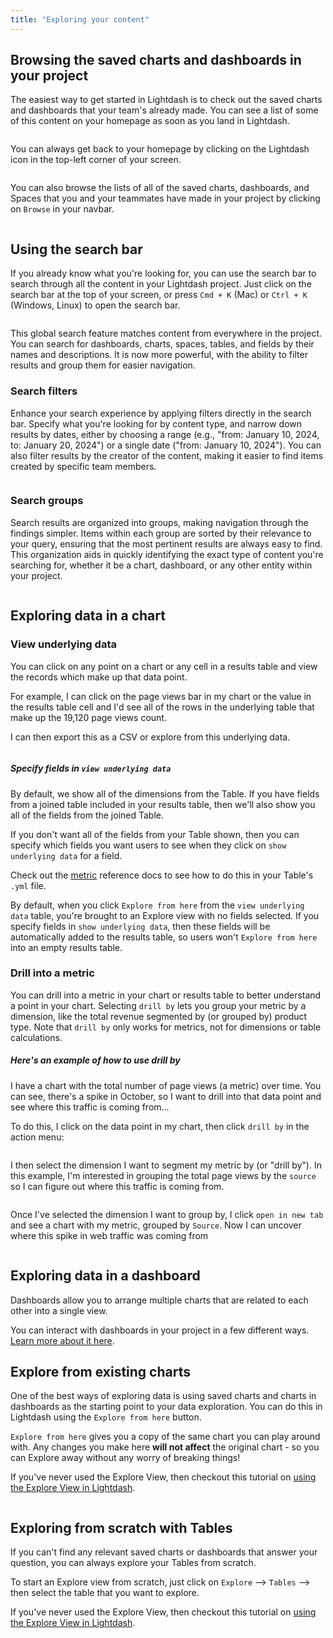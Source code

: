 ```yaml
---
title: "Exploring your content"
---
```


## Browsing the saved charts and dashboards in your project

The easiest way to get started in Lightdash is to check out the saved charts and dashboards that your team's already made. You can see a list of some of this content on your homepage as soon as you land in Lightdash.

<Frame>
  <img src="/images/get-started/exploring-data/home-page-0e316cf8414ff691460fd1a996aa83b7.png" alt=""/>
</Frame>

You can always get back to your homepage by clicking on the Lightdash icon in the top-left corner of your screen.

<Frame>
  <img src="/images/get-started/exploring-data/home-button-6ba14bddc907248e0218037e58d5ccf0.png" alt=""/>
</Frame>

You can also browse the lists of all of the saved charts, dashboards, and Spaces that you and your teammates have made in your project by clicking on `Browse` in your navbar.

<Frame>
  <img src="/images/get-started/exploring-data/browse-button-66b6cf73b40976c6d44b69c88de60f38.png" alt=""/>
</Frame>

## Using the search bar

If you already know what you're looking for, you can use the search bar to search through all the content in your Lightdash project. Just click on the search bar at the top of your screen, or press `Cmd + K` (Mac) or `Ctrl + K` (Windows, Linux) to open the search bar.

<Frame>
  <img src="/images/get-started/exploring-data/search-bar-199ebd366ff2bc7d0d209a3f85327786.gif" alt=""/>
</Frame>

This global search feature matches content from everywhere in the project. You can search for dashboards, charts, spaces, tables, and fields by their names and descriptions. It is now more powerful, with the ability to filter results and group them for easier navigation.

### Search filters

Enhance your search experience by applying filters directly in the search bar. Specify what you're looking for by content type, and narrow down results by dates, either by choosing a range (e.g., "from: January 10, 2024, to: January 20, 2024") or a single date ("from: January 10, 2024"). You can also filter results by the creator of the content, making it easier to find items created by specific team members.

<Frame>
  <img src="/images/get-started/exploring-data/search-filters-95f2b5220c54f6df58c24d0c44870426.gif" alt=""/>
</Frame>

### Search groups

Search results are organized into groups, making navigation through the findings simpler. Items within each group are sorted by their relevance to your query, ensuring that the most pertinent results are always easy to find. This organization aids in quickly identifying the exact type of content you're searching for, whether it be a chart, dashboard, or any other entity within your project.

<Frame>
  <img src="/images/get-started/exploring-data/search-groups-97b3814af60e64fc7ebc19b97fdfe65c.gif" alt=""/>
</Frame>

## Exploring data in a chart

### View underlying data 

You can click on any point on a chart or any cell in a results table and view the records which make up that data point.

For example, I can click on the page views bar in my chart or the value in the results table cell and I'd see all of the rows in the underlying table that make up the 19,120 page views count.

I can then export this as a CSV or explore from this underlying data.

<Frame>
  <img src="/images/get-started/exploring-data/underlying-data-ec265ef84085672491f477d180d173bc.jpg" alt=""/>
</Frame>

##### Specify fields in `view underlying data`

By default, we show all of the dimensions from the Table. If you have fields from a joined table included in your results table, then we'll also show you all of the fields from the joined Table.

If you don't want all of the fields from your Table shown, then you can specify which fields you want users to see when they click on `show underlying data` for a field.

Check out the [metric](/references/metrics#show-underlying-values) reference docs to see how to do this in your Table's `.yml` file.

By default, when you click `Explore from here` from the `view underlying data` table, you're brought to an Explore view with no fields selected. If you specify fields in `show underlying data`, then these fields will be automatically added to the results table, so users won't `Explore from here` into an empty results table.

### Drill into a metric

You can drill into a metric in your chart or results table to better understand a point in your chart. Selecting `drill by` lets you group your metric by a dimension, like the total revenue segmented by (or grouped by) product type. Note that `drill by` only works for metrics, not for dimensions or table calculations.

##### Here's an example of how to use drill by

I have a chart with the total number of page views (a metric) over time. You can see, there's a spike in October, so I want to drill into that data point and see where this traffic is coming from...

To do this, I click on the data point in my chart, then click `drill by` in the action menu:

<Frame>
  <img src="/images/get-started/exploring-data/drill-by-action-menu-f277851e17e770385ccb246bdfd1abdc.png" alt=""/>
</Frame>

I then select the dimension I want to segment my metric by (or "drill by"). In this example, I'm interested in grouping the total page views by the `source` so I can figure out where this traffic is coming from.

<Frame>
  <img src="/images/get-started/exploring-data/drill-by-modal-6f5bed882f16f488dd3506eafe0800ac.png" alt=""/>
</Frame>

Once I've selected the dimension I want to group by, I click `open in new tab` and see a chart with my metric, grouped by `Source`. Now I can uncover where this spike in web traffic was coming from <Icon icon="eyes" iconType="solid"/>

<Frame>
  <img src="/images/get-started/exploring-data/drill-by-source-example-e6a03554b4e0ddc3804990d43a0708d3.png" alt=""/>
</Frame>

## Exploring data in a dashboard

Dashboards allow you to arrange multiple charts that are related to each other into a single view.

You can interact with dashboards in your project in a few different ways. [Learn more about it here](/guides/interactive-dashboards).

## Explore from existing charts

One of the best ways of exploring data is using saved charts and charts in dashboards as the starting point to your data exploration. You can do this in Lightdash using the `Explore from here` button.

`Explore from here` gives you a copy of the same chart you can play around with. Any changes you make here **will not affect** the original chart - so you can Explore away without any worry of breaking things!

If you've never used the Explore View, then checkout this tutorial on [using the Explore View in Lightdash](/get-started/exploring-data/using-explores).

<Frame>
  <img src="/images/get-started/exploring-data/explore-from-here-5ccdf720df95c5a02dbdd35ad80cc223.jpg" alt=""/>
</Frame>

## Exploring from scratch with Tables

If you can't find any relevant saved charts or dashboards that answer your question, you can always explore your Tables from scratch.

To start an Explore view from scratch, just click on `Explore` \--> `Tables` \--> then select the table that you want to explore.

If you've never used the Explore View, then checkout this tutorial on [using the Explore View in Lightdash](/get-started/exploring-data/using-explores).

<Frame>
  <img src="/images/get-started/exploring-data/select-table-6bba83c0e68d0f0c13b7704a6103fdcc.jpg" alt=""/>
</Frame>


